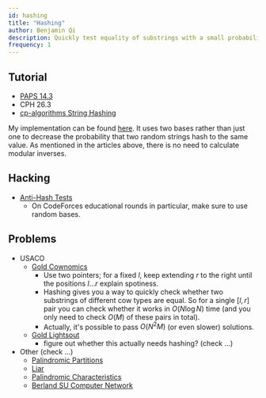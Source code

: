 ```yaml
---
id: hashing
title: "Hashing"
author: Benjamin Qi
description: Quickly test equality of substrings with a small probability of failure.
frequency: 1
---
```


## Tutorial

  - [PAPS 14.3](https://www.csc.kth.se/~jsannemo/slask/main.pdf)
  - CPH 26.3
  - [cp-algorithms String Hashing](https://cp-algorithms.com/string/string-hashing.html)

My implementation can be found [here](https://github.com/bqi343/USACO/blob/master/Implementations/content/strings%20(14)/Light/HashRange%20(14.2).h). It uses two bases rather than just one to decrease the probability that two random strings hash to the same value. As mentioned in the articles above, there is no need to calculate modular inverses.

## Hacking

  - [Anti-Hash Tests](https://codeforces.com/blog/entry/60442)
    - On CodeForces educational rounds in particular, make sure to use random bases.

## Problems

  - USACO
    - [Gold Cownomics](http://www.usaco.org/index.php?page=viewproblem2&cpid=741) 
      - Use two pointers; for a fixed $l$, keep extending $r$ to the right until the positions $l\ldots r$ explain spotiness. 
      - Hashing gives you a way to quickly check whether two substrings of different cow types are equal. So for a single $[l,r]$ pair you can check whether it works in $O(N\log N)$ time (and you only need to check $O(M)$ of these pairs in total).
      - Actually, it's possible to pass $O(N^2M)$ (or even slower) solutions.
    - [Gold Lightsout](http://www.usaco.org/index.php?page=viewproblem2&cpid=599)
      - figure out whether this actually needs hashing? (check ...)
  - Other (check ...)
    - [Palindromic Partitions](https://csacademy.com/contest/ceoi-2017-day-2/task/palindromic-partitions/)
    - [Liar](http://codeforces.com/problemset/problem/822/E) [](93)
    - [Palindromic Characteristics](http://codeforces.com/problemset/problem/835/D) [](100)
    - [Berland SU Computer Network](http://codeforces.com/contest/847/problem/L) [](142)
